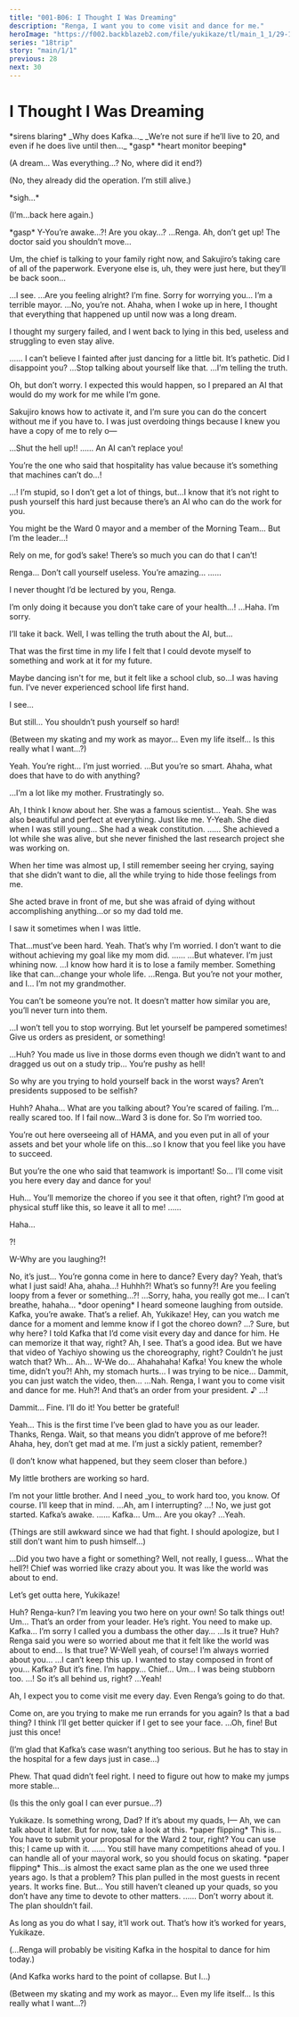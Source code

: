 ```yaml
---
title: "001-B06: I Thought I Was Dreaming"
description: "Renga, I want you to come visit and dance for me."
heroImage: "https://f002.backblazeb2.com/file/yukikaze/tl/main_1_1/29-1.jpg"
series: "18trip"
story: "main/1/1"
previous: 28
next: 30
---
```



# I Thought I Was Dreaming

<Narration>
&ast;sirens blaring&ast;
</Narration>

<Bubble character="Rihito">
_Why does Kafka…_
</Bubble>

<Bubble character="Doctor">
_We’re not sure if he’ll live to 20, and even if he does live until then…_
</Bubble>

<Bubble character="Kafka" name="Kafka" hidden>
_No! I wanna live! Mom…_
</Bubble>

<Bubble character="Kafka">
&ast;gasp&ast;
</Bubble>

<Divider loc="Oguro Hospital, hospital room" />

<StoryImg src="https://f002.backblazeb2.com/file/yukikaze/tl/main_1_1/29-1.jpg" alt="1" />

<Narration>
&ast;heart monitor beeping&ast;
</Narration>

<Bubble character="Kafka">
<p class="t">(A dream… Was everything…? No, where did it end?)</p>

<p class="t">(No, they already did the operation. I’m still alive.)</p>

&ast;sigh…&ast;

<p class="t">(I’m…back here again.)</p>
</Bubble>

<Bubble character="Renga">
&ast;gasp&ast; Y-You’re awake…?! Are you okay…?
</Bubble>

<Bubble character="Kafka">
…Renga.
</Bubble>

<Bubble character="Renga">
Ah, don’t get up! The doctor said you shouldn’t move…

Um, the chief is talking to your family right now, and Sakujiro’s taking care of all of the paperwork. Everyone else is, uh, they were just here, but they’ll be back soon…
</Bubble>

<Bubble character="Kafka">
…I see.
</Bubble>

<Bubble character="Renga">
…Are you feeling alright?
</Bubble>

<Bubble character="Kafka">
I’m fine. Sorry for worrying you… I’m a terrible mayor.
</Bubble>

<Bubble character="Renga">
…No, you’re not.
</Bubble>

<Bubble character="Kafka">
Ahaha, when I woke up in here, I thought that everything that happened up until now was a long dream.

I thought my surgery failed, and I went back to lying in this bed, useless and struggling to even stay alive.
</Bubble>

<Bubble character="Renga">
……
</Bubble>

<Bubble character="Kafka">
I can’t believe I fainted after just dancing for a little bit. It’s pathetic. Did I disappoint you?
</Bubble>

<Bubble character="Renga">
…Stop talking about yourself like that.
</Bubble>

<Bubble character="Kafka">
…I’m telling the truth.

Oh, but don’t worry. I expected this would happen, so I prepared an AI that would do my work for me while I’m gone.

Sakujiro knows how to activate it, and I’m sure you can do the concert without me if you have to. I was just overdoing things because I knew you have a copy of me to rely o&NoBreak;—
</Bubble>

<Bubble character="Renga">
…Shut the hell up!!
</Bubble>

<Bubble character="Kafka">
……
</Bubble>

<Bubble character="Renga">
An AI can’t replace you!

You’re the one who said that hospitality has value because it’s something that machines can’t do…!
</Bubble>

<Bubble character="Kafka">
…!
</Bubble>

<Bubble character="Renga">
I’m stupid, so I don’t get a lot of things, but…I know that it’s not right to push yourself this hard just because there’s an AI who can do the work for you.

You might be the Ward 0 mayor and a member of the Morning Team… But I’m the leader…!

Rely on me, for god’s sake! There’s so much you can do that I can’t!
</Bubble>

<Bubble character="Kafka">
Renga…
</Bubble>

<Bubble character="Renga">
Don’t call yourself useless. You’re amazing…
</Bubble>

<Bubble character="Kafka">
……

I never thought I’d be lectured by you, Renga.
</Bubble>

<Bubble character="Renga">
I’m only doing it because you don’t take care of your health…!
</Bubble>

<Bubble character="Kafka">
…Haha. I’m sorry.

I’ll take it back. Well, I was telling the truth about the AI, but…

That was the first time in my life I felt that I could devote myself to something and work at it for my future.

Maybe dancing isn't for me, but it felt like a school club, so…I was having fun. I’ve never experienced school life first hand.
</Bubble>

<Bubble character="Renga">
I see…

But still… You shouldn’t push yourself so hard!

<p class="t">(Between my skating and my work as mayor… Even my life itself… Is this really what I want…?)</p>
</Bubble>

<Bubble character="Kafka">
Yeah. You’re right… I’m just worried.
</Bubble>

<Bubble character="Renga">
…But you’re so smart.
</Bubble>

<Bubble character="Kafka">
Ahaha, what does that have to do with anything?

…I’m a lot like my mother. Frustratingly so.
</Bubble>

<Bubble character="Renga">
Ah, I think I know about her. She was a famous scientist…
</Bubble>

<Bubble character="Kafka">
Yeah. She was also beautiful and perfect at everything. Just like me.
</Bubble>

<Bubble character="Renga">
Y-Yeah.
</Bubble>

<Bubble character="Kafka">
She died when I was still young… She had a weak constitution.
</Bubble>

<Bubble character="Renga">
……
</Bubble>

<Bubble character="Kafka">
She achieved a lot while she was alive, but she never finished the last research project she was working on.

When her time was almost up, I still remember seeing her crying, saying that she didn’t want to die, all the while trying to hide those feelings from me.

She acted brave in front of me, but she was afraid of dying without accomplishing anything…or so my dad told me.

I saw it sometimes when I was little.
</Bubble>

<Bubble character="Renga">
That…must’ve been hard.
</Bubble>

<Bubble character="Kafka">
Yeah. That’s why I’m worried. I don’t want to die without achieving my goal like my mom did.
</Bubble>

<Bubble character="Renga">
……
</Bubble>

<Bubble character="Kafka">
…But whatever. I’m just whining now.
</Bubble>

<Bubble character="Renga">
…I know how hard it is to lose a family member. Something like that can…change your whole life.
</Bubble>

<Bubble character="Kafka">
…Renga.
</Bubble>

<Bubble character="Renga">
But you’re not your mother, and I… I’m not my grandmother.

You can’t be someone you’re not. It doesn’t matter how similar you are, you’ll never turn into them.

…I won’t tell you to stop worrying. But let yourself be pampered sometimes! Give us orders as president, or something!
</Bubble>

<Bubble character="Kafka">
…Huh?
</Bubble>

<Bubble character="Renga">
You made us live in those dorms even though we didn’t want to and dragged us out on a study trip… You’re pushy as hell!

So why are you trying to hold yourself back in the worst ways? Aren’t presidents supposed to be selfish?
</Bubble>

<Bubble character="Kafka">
Huhh? Ahaha… What are you talking about?
</Bubble>

<Bubble character="Renga">
You’re scared of failing. I’m…really scared too. If I fail now…Ward 3 is done for. So I’m worried too.

You’re out here overseeing all of HAMA, and you even put in all of your assets and bet your whole life on this…so I know that you feel like you have to succeed.

But you’re the one who said that teamwork is important! So… I’ll come visit you here every day and dance for you!
</Bubble>

<Bubble character="Kafka">
Huh…
</Bubble>

<Bubble character="Renga">
You’ll memorize the choreo if you see it that often, right? I’m good at physical stuff like this, so leave it all to me!
</Bubble>

<Bubble character="Kafka">
……

Haha…
</Bubble>

<Bubble character="Renga">
?!

W-Why are you laughing?!
</Bubble>

<Bubble character="Kafka">
No, it’s just… You’re gonna come in here to dance? Every day?
</Bubble>

<Bubble character="Renga">
Yeah, that’s what I just said!
</Bubble>

<Bubble character="Kafka">
Aha, ahaha…!
</Bubble>

<Bubble character="Renga">
Huhhh?! What’s so funny?! Are you feeling loopy from a fever or something…?!
</Bubble>

<Bubble character="Kafka">
…Sorry, haha, you really got me… I can’t breathe, hahaha…
</Bubble>

<Narration>
&ast;door opening&ast;
</Narration>

<StoryImg src="https://f002.backblazeb2.com/file/yukikaze/tl/main_1_1/29-2.jpg" alt="2" />

<Bubble character="Yukikaze">
I heard someone laughing from outside. Kafka, you’re awake. That’s a relief.
</Bubble>

<Bubble character="Renga">
Ah, Yukikaze! Hey, can you watch me dance for a moment and lemme know if I got the choreo down?
</Bubble>

<Bubble character="Yukikaze">
…? Sure, but why here?
</Bubble>

<Bubble character="Renga">
I told Kafka that I’d come visit every day and dance for him. He can memorize it that way, right?
</Bubble>

<Bubble character="Yukikaze">
Ah, I see. That’s a good idea. But we have that video of Yachiyo showing us the choreography, right? Couldn’t he just watch that?
</Bubble>

<Bubble character="Renga">
Wh… Ah… W-We do…
</Bubble>

<Bubble character="Kafka">
Ahahahaha!
</Bubble>

<Bubble character="Renga">
Kafka! You knew the whole time, didn’t you?!
</Bubble>

<Bubble character="Kafka">
Ahh, my stomach hurts…
</Bubble>

<Bubble character="Renga">
I was trying to be nice… Dammit, you can just watch the video, then…
</Bubble>

<Bubble character="Kafka">
…Nah. Renga, I want you to come visit and dance for me.
</Bubble>

<Bubble character="Renga">
Huh?!
</Bubble>

<Bubble character="Kafka">
And that’s an order from your president.&nbsp;♪
</Bubble>

<Bubble character="Renga">
…!

Dammit… Fine. I’ll do it! You better be grateful!
</Bubble>

<Bubble character="Kafka">
Yeah… This is the first time I’ve been glad to have you as our leader. Thanks, Renga.
</Bubble>

<Bubble character="Renga">
Wait, so that means you didn’t approve of me before?!
</Bubble>

<Bubble character="Kafka">
Ahaha, hey, don’t get mad at me. I’m just a sickly patient, remember?
</Bubble>

<Bubble character="Yukikaze">
<p class="t">(I don’t know what happened, but they seem closer than before.)</p>

My little brothers are working so hard.
</Bubble>

<Bubble character="Kafka">
I’m not your little brother. And I need _you_ to work hard too, you know.
</Bubble>

<Bubble character="Yukikaze">
Of course. I’ll keep that in mind.
</Bubble>

<Bubble mc>
…Ah, am I interrupting?
</Bubble>

<Bubble character="Kafka">
…!
</Bubble>

<Bubble character="Yukikaze">
No, we just got started. Kafka’s awake.
</Bubble>

<Bubble character="Kafka">
……
</Bubble>

<Bubble mc>
Kafka… Um… Are you okay?
</Bubble>

<Bubble character="Kafka">
…Yeah.
</Bubble>

<Bubble mc>
<p class="t">(Things are still awkward since we had that fight. I should apologize, but I still don’t want him to push himself…)</p>
</Bubble>

<Bubble character="Renga">
…Did you two have a fight or something?
</Bubble>

<Bubble character="Kafka">
Well, not really, I guess…
</Bubble>

<Bubble character="Renga">
What the hell?! Chief was worried like crazy about you. It was like the world was about to end.

Let’s get outta here, Yukikaze!
</Bubble>

<Bubble mc>
Huh? Renga-kun?
</Bubble>

<Bubble character="Renga">
I’m leaving you two here on your own! So talk things out! Um… That’s an order from your leader.
</Bubble>

<Bubble character="Yukikaze">
He’s right. You need to make up.
</Bubble>

<Bubble mc>
Kafka… I’m sorry I called you a dumbass the other day…
</Bubble>

<Bubble character="Kafka">
…Is it true?
</Bubble>

<Bubble mc>
Huh?
</Bubble>

<Bubble character="Kafka">
Renga said you were so worried about me that it felt like the world was about to end… Is that true?
</Bubble>

<Bubble mc>
W-Well yeah, of course! I’m always worried about you…
</Bubble>

<Bubble character="Kafka">
…I can’t keep this up. I wanted to stay composed in front of you…
</Bubble>

<Bubble mc>
Kafka?
</Bubble>

<Bubble character="Kafka">
But it’s fine. I’m happy… Chief… Um… I was being stubborn too.
</Bubble>

<Bubble mc>
…! So it’s all behind us, right?
</Bubble>

<Bubble character="Kafka">
…Yeah!

Ah, I expect you to come visit me every day. Even Renga’s going to do that.
</Bubble>

<Bubble mc>
Come on, are you trying to make me run errands for you again?
</Bubble>

<Bubble character="Kafka">
Is that a bad thing? I think I’ll get better quicker if I get to see your face.
</Bubble>

<Bubble mc>
…Oh, fine! But just this once!
</Bubble>

<Divider loc="Kamina Ice Arena" />

<StoryImg src="https://f002.backblazeb2.com/file/yukikaze/tl/main_1_1/29-3.jpg" alt="3" />

<Bubble character="Yukikaze">
<p class="t">(I’m glad that Kafka’s case wasn’t anything too serious. But he has to stay in the hospital for a few days just in case…)</p>

Phew. That quad didn’t feel right. I need to figure out how to make my jumps more stable…

<p class="t">(Is this the only goal I can ever pursue…?)</p>
</Bubble>

<Bubble character="Sadayuki">
Yukikaze.
</Bubble>

<Bubble character="Yukikaze">
Is something wrong, Dad? If it’s about my quads, I&NoBreak;—
</Bubble>

<Bubble character="Sadayuki">
Ah, we can talk about it later. But for now, take a look at this.
</Bubble>

<Narration>
&ast;paper flipping&ast;
</Narration>

<Bubble character="Yukikaze">
This is…
</Bubble>

<Bubble character="Sadayuki">
You have to submit your proposal for the Ward 2 tour, right? You can use this; I came up with it.
</Bubble>

<Bubble character="Yukikaze">
……
</Bubble>

<Bubble character="Sadayuki">
You still have many competitions ahead of you. I can handle all of your mayoral work, so you should focus on skating.
</Bubble>

<Narration>
&ast;paper flipping&ast;
</Narration>

<Bubble character="Yukikaze">
This…is almost the exact same plan as the one we used three years ago.
</Bubble>

<Bubble character="Sadayuki">
Is that a problem? This plan pulled in the most guests in recent years. It works fine.
</Bubble>

<Bubble character="Yukikaze">
But…
</Bubble>

<Bubble character="Sadayuki">
You still haven’t cleaned up your quads, so you don’t have any time to devote to other matters.
</Bubble>

<Bubble character="Yukikaze">
……
</Bubble>

<Bubble character="Sadayuki">
Don’t worry about it. The plan shouldn’t fail.

As long as you do what I say, it’ll work out. That’s how it’s worked for years, Yukikaze.
</Bubble>

<Bubble character="Yukikaze">
<p class="t">(…Renga will probably be visiting Kafka in the hospital to dance for him today.)</p>

<p class="t">(And Kafka works hard to the point of collapse. But I…)</p>

<p class="t">(Between my skating and my work as mayor… Even my life itself… Is this really what I want…?)</p>
</Bubble>
